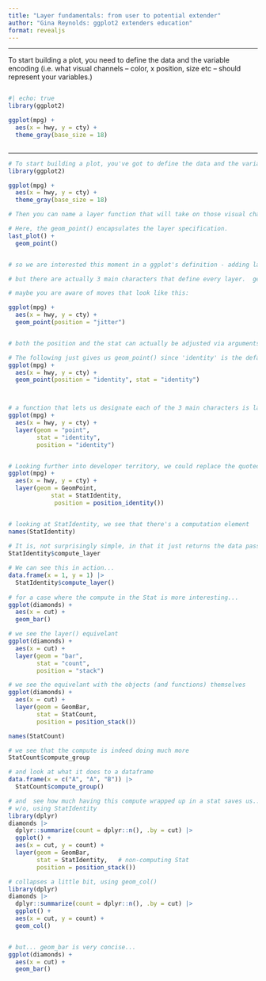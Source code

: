```yaml
---
title: "Layer fundamentals: from user to potential extender"
author: "Gina Reynolds: ggplot2 extenders education"
format: revealjs
---
```



---

To start building a plot, you need to define the data and the variable encoding (i.e. what visual channels -- color, x position, size etc -- should represent your variables.)


:::: {.columns}



::: {.column width="50%"}


```r
#| echo: true
library(ggplot2) 

ggplot(mpg) + 
  aes(x = hwy, y = cty) +
  theme_gray(base_size = 18)
```

:::

::: {.column width="50%"}

```r

```

:::



::::




---


```r
# To start building a plot, you've got to define the data and the variable encoding (i.e. what visual channels -- color, x position, size etc -- should represent your variables.)
library(ggplot2) 

ggplot(mpg) + 
  aes(x = hwy, y = cty) +
  theme_gray(base_size = 18)

# Then you can name a layer function that will take on those visual characteristics. 

# Here, the geom_point() encapsulates the layer specification.
last_plot() +
  geom_point()


# so we are interested this moment in a ggplot's definition - adding layers (this is how 'layer' is originally meant in the '*layered* grammar of graphics' though now layer is kind of used as a catch-all. 

# but there are actually 3 main characters that define every layer.  geom, stat and position

# maybe you are aware of moves that look like this: 

ggplot(mpg) + 
  aes(x = hwy, y = cty) + 
  geom_point(position = "jitter") 


# both the position and the stat can actually be adjusted via arguments within the geom_point() call

# The following just gives us geom_point() since 'identity' is the default for point and stat
ggplot(mpg) + 
  aes(x = hwy, y = cty) + 
  geom_point(position = "identity", stat = "identity") 



# a function that lets us designate each of the 3 main characters is layer() usually used by developers.  The specification below is identical to geom_point() given it's defaults of identity for stat and identity for position
ggplot(mpg) + 
  aes(x = hwy, y = cty) + 
  layer(geom = "point",
        stat = "identity",
        position = "identity")


# Looking further into developer territory, we could replace the quoted text with the object that the quotation refers to!
ggplot(mpg) + 
  aes(x = hwy, y = cty) + 
  layer(geom = GeomPoint,
            stat = StatIdentity,
             position = position_identity())


# looking at StatIdentity, we see that there's a computation element
names(StatIdentity)  
  
# It is, not surprisingly simple, in that it just returns the data passed into it.
StatIdentity$compute_layer

# We can see this in action...
data.frame(x = 1, y = 1) |>
  StatIdentity$compute_layer()
  
# for a case where the compute in the Stat is more interesting...
ggplot(diamonds) + 
  aes(x = cut) + 
  geom_bar()

# we see the layer() equivelant
ggplot(diamonds) + 
  aes(x = cut) + 
  layer(geom = "bar",
        stat = "count",
        position = "stack")

# we see the equivelant with the objects (and functions) themselves
ggplot(diamonds) + 
  aes(x = cut) + 
  layer(geom = GeomBar,
        stat = StatCount,
        position = position_stack())

names(StatCount)  

# we see that the compute is indeed doing much more
StatCount$compute_group

# and look at what it does to a dataframe
data.frame(x = c("A", "A", "B")) |> 
  StatCount$compute_group()

# and  see how much having this compute wrapped up in a stat saves us...
# w/o, using StatIdentity
library(dplyr)     
diamonds |> 
  dplyr::summarize(count = dplyr::n(), .by = cut) |>
  ggplot() + 
  aes(x = cut, y = count) + 
  layer(geom = GeomBar,
        stat = StatIdentity,   # non-computing Stat
        position = position_stack())

# collapses a little bit, using geom_col() 
library(dplyr)     
diamonds |> 
  dplyr::summarize(count = dplyr::n(), .by = cut) |>
  ggplot() + 
  aes(x = cut, y = count) + 
  geom_col()


# but... geom_bar is very concise...
ggplot(diamonds) + 
  aes(x = cut) + 
  geom_bar()

```
